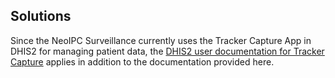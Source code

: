 ## Solutions {#sec-solutions}

Since the NeoIPC Surveillance currently uses the Tracker Capture App in DHIS2 for managing patient data, the [DHIS2 user documentation for Tracker Capture](https://docs.dhis2.org/en/use/user-guides/dhis-core-version-240/tracking-individual-level-data/tracker-capture.html) applies in addition to the documentation provided here.